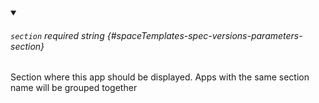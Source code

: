 
<details className="config-field" data-expandable="false" open>
<summary>

###### `section` <span className="config-field-required" data-required="false">required</span> <span className="config-field-type">string</span> <span className="config-field-default"></span> <span className="config-field-enum"></span> {#spaceTemplates-spec-versions-parameters-section}

Section where this app should be displayed. Apps with the same section name will be grouped together

</summary>



</details>
